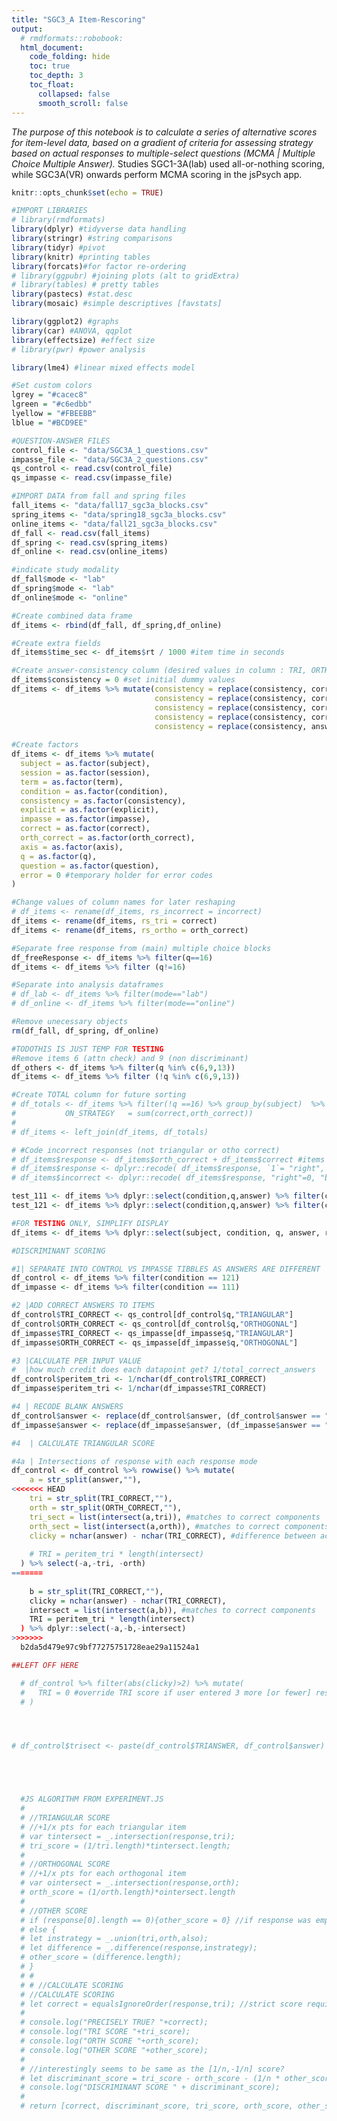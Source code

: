 ```yaml
---
title: "SGC3_A Item-Rescoring"
output: 
  # rmdformats::robobook:
  html_document:
    code_folding: hide
    toc: true
    toc_depth: 3
    toc_float:
      collapsed: false
      smooth_scroll: false
---
```


*The purpose of this notebook is to calculate a series of alternative scores for item-level data, based on a gradient of criteria for assessing strategy based on actual responses to multiple-select questions (MCMA | Multiple Choice Multiple Answer).* Studies SGC1-3A(lab) used all-or-nothing scoring, while SGC3A(VR) onwards perform MCMA scoring in the jsPsych app. 

```r
knitr::opts_chunk$set(echo = TRUE)

#IMPORT LIBRARIES
# library(rmdformats)
library(dplyr) #tidyverse data handling
library(stringr) #string comparisons
library(tidyr) #pivot
library(knitr) #printing tables
library(forcats)#for factor re-ordering
# library(ggpubr) #joining plots (alt to gridExtra)
# library(tables) # pretty tables
library(pastecs) #stat.desc
library(mosaic) #simple descriptives [favstats]

library(ggplot2) #graphs
library(car) #ANOVA, qqplot
library(effectsize) #effect size
# library(pwr) #power analysis

library(lme4) #linear mixed effects model

#Set custom colors 
lgrey = "#cacec8"
lgreen = "#c6edbb"
lyellow = "#FBEEBB"
lblue = "#BCD9EE"


```
  
```r

#QUESTION-ANSWER FILES
control_file <- "data/SGC3A_1_questions.csv"
impasse_file <- "data/SGC3A_2_questions.csv"
qs_control <- read.csv(control_file)
qs_impasse <- read.csv(impasse_file)

#IMPORT DATA from fall and spring files
fall_items <- "data/fall17_sgc3a_blocks.csv"
spring_items <- "data/spring18_sgc3a_blocks.csv"
online_items <- "data/fall21_sgc3a_blocks.csv"
df_fall <- read.csv(fall_items)
df_spring <- read.csv(spring_items)
df_online <- read.csv(online_items)

#indicate study modality
df_fall$mode <- "lab"
df_spring$mode <- "lab"
df_online$mode <- "online"

#Create combined data frame
df_items <- rbind(df_fall, df_spring,df_online)

#Create extra fields 
df_items$time_sec <- df_items$rt / 1000 #item time in seconds

#Create answer-consistency column (desired values in column : TRI, ORTH, BOTH, NONE)
df_items$consistency = 0 #set initial dummy values
df_items <- df_items %>% mutate(consistency = replace(consistency, correct==1 & orth_correct==1, "Both"), #both
                                consistency = replace(consistency, correct==0 & orth_correct==1, "Ortho"), #orthogonal
                                consistency = replace(consistency, correct==1 & orth_correct==0, "Tri"), #triangular
                                consistency = replace(consistency, correct==0 & orth_correct==0, "Neither"), #neither
                                consistency = replace(consistency, answer=="", "BLANK")) #neither and BLANK
                   
#Create factors 
df_items <- df_items %>% mutate(
  subject = as.factor(subject),
  session = as.factor(session),
  term = as.factor(term),
  condition = as.factor(condition),
  consistency = as.factor(consistency),
  explicit = as.factor(explicit),
  impasse = as.factor(impasse),
  correct = as.factor(correct),
  orth_correct = as.factor(orth_correct),
  axis = as.factor(axis),
  q = as.factor(q),
  question = as.factor(question),
  error = 0 #temporary holder for error codes
)

#Change values of column names for later reshaping
# df_items <- rename(df_items, rs_incorrect = incorrect)
df_items <- rename(df_items, rs_tri = correct)
df_items <- rename(df_items, rs_ortho = orth_correct)

#Separate free response from (main) multiple choice blocks
df_freeResponse <- df_items %>% filter(q==16)
df_items <- df_items %>% filter (q!=16)

#Separate into analysis dataframes
# df_lab <- df_items %>% filter(mode=="lab")
# df_online <- df_items %>% filter(mode=="online")

#Remove unecessary objects
rm(df_fall, df_spring, df_online)
```

```r

#TODOTHIS IS JUST TEMP FOR TESTING
#Remove items 6 (attn check) and 9 (non discriminant)
df_others <- df_items %>% filter(q %in% c(6,9,13))
df_items <- df_items %>% filter (!q %in% c(6,9,13))

#Create TOTAL column for future sorting
# df_totals <- df_items %>% filter(!q ==16) %>% group_by(subject)  %>% summarise(TOTAL_CORRECT = sum(correct),
#           ON_STRATEGY   = sum(correct,orth_correct))
# 
# df_items <- left_join(df_items, df_totals)

# #Code incorrect responses (not triangular or otho correct)
# df_items$response <- df_items$orth_correct + df_items$correct #items not correct in tri or orth interpretation
# df_items$response <- dplyr::recode( df_items$response, `1`= "right", `2`="both", `0`="wrong" )
# df_items$incorrect <- dplyr::recode( df_items$response, "right"=0, "both"=0, "wrong"=1 )

test_111 <- df_items %>% dplyr::select(condition,q,answer) %>% filter(condition==111) %>%  group_by(q,condition,answer) %>% summarize(count=n())
test_121 <- df_items %>% dplyr::select(condition,q,answer) %>% filter(condition==121) %>% group_by(q,condition,answer) %>% summarize(count=n())
```


```r


#FOR TESTING ONLY, SIMPLIFY DISPLAY
df_items <- df_items %>% dplyr::select(subject, condition, q, answer, rs_tri, rs_ortho)

#DISCRIMINANT SCORING

#1| SEPARATE INTO CONTROL VS IMPASSE TIBBLES AS ANSWERS ARE DIFFERENT
df_control <- df_items %>% filter(condition == 121)
df_impasse <- df_items %>% filter(condition == 111)

#2 |ADD CORRECT ANSWERS TO ITEMS 
df_control$TRI_CORRECT <- qs_control[df_control$q,"TRIANGULAR"]
df_control$ORTH_CORRECT <- qs_control[df_control$q,"ORTHOGONAL"]
df_impasse$TRI_CORRECT <- qs_impasse[df_impasse$q,"TRIANGULAR"]
df_impasse$ORTH_CORRECT <- qs_impasse[df_impasse$q,"ORTHOGONAL"]

#3 |CALCULATE PER INPUT VALUE 
#  |how much credit does each datapoint get? 1/total_correct_answers
df_control$peritem_tri <- 1/nchar(df_control$TRI_CORRECT)
df_impasse$peritem_tri <- 1/nchar(df_impasse$TRI_CORRECT)

#4 | RECODE BLANK ANSWERS
df_control$answer <- replace(df_control$answer, (df_control$answer == ""),"-")
df_impasse$answer <- replace(df_impasse$answer, (df_impasse$answer == ""),"-")

#4  | CALCULATE TRIANGULAR SCORE

#4a | Intersections of response with each response mode
df_control <- df_control %>% rowwise() %>% mutate(
    a = str_split(answer,""), 
<<<<<<< HEAD
    tri = str_split(TRI_CORRECT,""),
    orth = str_split(ORTH_CORRECT,""),
    tri_sect = list(intersect(a,tri)), #matches to correct components
    orth_sect = list(intersect(a,orth)), #matches to correct components
    clicky = nchar(answer) - nchar(TRI_CORRECT), #difference between actual & correct num data points
    
    # TRI = peritem_tri * length(intersect)
  ) %>% select(-a,-tri, -orth) 
=======
  
    b = str_split(TRI_CORRECT,""),
    clicky = nchar(answer) - nchar(TRI_CORRECT),
    intersect = list(intersect(a,b)), #matches to correct components
    TRI = peritem_tri * length(intersect)
  ) %>% dplyr::select(-a,-b,-intersect) 
>>>>>>> 
  b2da5d479e97c9bf77275751728eae29a11524a1

##LEFT OFF HERE 

  # df_control %>% filter(abs(clicky)>2) %>% mutate(
  #   TRI = 0 #override TRI score if user entered 3 more [or fewer] responses than required
  # )




# df_control$trisect <- paste(df_control$TRIANSWER, df_control$answer)





  #JS ALGORITHM FROM EXPERIMENT.JS 
  # 
  # //TRIANGULAR SCORE
  # //+1/x pts for each triangular item
  # var tintersect = _.intersection(response,tri);
  # tri_score = (1/tri.length)*tintersect.length;
  # 
  # //ORTHOGONAL SCORE
  # //+1/x pts for each orthogonal item
  # var ointersect = _.intersection(response,orth);
  # orth_score = (1/orth.length)*ointersect.length
  # 
  # //OTHER SCORE
  # if (response[0].length == 0){other_score = 0} //if response was empty set
  # else {
  # let instrategy = _.union(tri,orth,also); 
  # let difference = _.difference(response,instrategy);
  # other_score = (difference.length);
  # }
  # # 
  # # //CALCULATE SCORING
  # //CALCULATE SCORING
  # let correct = equalsIgnoreOrder(response,tri); //strict score requires exact match 
  # 
  # console.log("PRECISELY TRUE? "+correct);
  # console.log("TRI SCORE "+tri_score);
  # console.log("ORTH SCORE "+orth_score);
  # console.log("OTHER SCORE "+other_score);
  # 
  # //interestingly seems to be same as the [1/n,-1/n] score?
  # let discriminant_score = tri_score - orth_score - (1/n * other_score);
  # console.log("DISCRIMINANT SCORE " + discriminant_score);
  # 
  # return [correct, discriminant_score, tri_score, orth_score, other_score]; 
```
